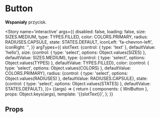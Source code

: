 
<Meta title='atoms/Button' component={WnlButton} />

# Button

**Wspaniały** przycisk.

<Story name='interactive'
    args={{
    disabled: false,
    loading: false,
    size: SIZES.MEDIUM,
    type: TYPES.FILLED,
    color: COLORS.PRIMARY,
    radius: RADIUSES.CAPSULE,
    state: STATES.DEFAULT,
    iconLeft: 'fa-chevron-left',
    iconRight: '',
    }}
    argTypes={{
        slotText: {control: { type: 'text' }, defaultValue: 'hello'},
        size: {control: { type: 'select', options: Object.values(SIZES) }, defaultValue: SIZES.MEDIUM},
        type: {control: { type: 'select', options: Object.values(TYPES) }, defaultValue: TYPES.FILLED},
        color: {control: { type: 'select', options: Object.values(COLORS) }, defaultValue: COLORS.PRIMARY},
        radius: {control: { type: 'select', options: Object.values(RADIUSES) }, defaultValue: RADIUSES.CAPSULE},
        state: {control: { type: 'select', options: Object.values(STATES) }, defaultValue: STATES.DEFAULT},
    }}>
    {(args) => {
        return {
            components: { WnlButton },
            props: Object.keys(args),
            template: '<wnl-button :size="size" :type="type" :state="state" :radius="radius" :color="color" :icon-left="iconLeft" :icon-right="iconRight">{{slotText}}</wnl-button>',
        };
    }}
</Story>

## Props

<Props of={WnlButton} />
